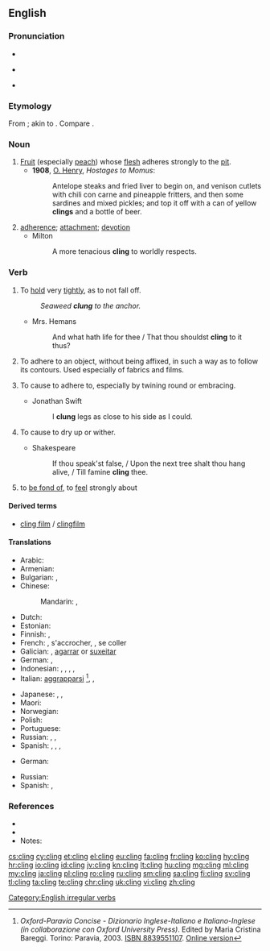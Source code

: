 ==English==

===Pronunciation===
* {{IPA|/ˈklɪŋ/|lang=en}}
* {{a|US|also}} {{IPA|/ˈkliːŋ/|lang=en}}
* {{rhymes|ɪŋ|lang=en}}

===Etymology===
From {{etyl|ang|en}} {{term|clingan||to adhere|lang=ang}}; akin to {{etyl|da|-}} {{term|klynge||to cluster, to crowd|lang=da}}. Compare {{term|clump|lang=en}}.

===Noun===
{{en-noun}}

# [[fruit|Fruit]] (especially [[peach]]) whose [[flesh]] adheres strongly to the [[pit]].
#* '''1908''', [[w:O. Henry|O. Henry]], ''Hostages to Momus'':
#*: Antelope steaks and fried liver to begin on, and venison cutlets with chili con carne and pineapple fritters, and then some sardines and mixed pickles; and top it off with a can of yellow '''clings''' and a bottle of beer.
# [[adherence]]; [[attachment]]; [[devotion]]
#* Milton
#*: A more tenacious '''cling''' to worldly respects.

===Verb===
{{en-verb|clings|clinging|clung}}

# {{senseid|en|hold tightly}}To [[hold]] very [[tight]]ly, as to not fall off.
#: ''Seaweed '''clung''' to the anchor.''
#* Mrs. Hemans
#*: And what hath life for thee / That thou shouldst '''cling''' to it thus?
# To adhere to an object, without being affixed, in such a way as to follow its contours. Used especially of fabrics and films.
# {{context|transitive|lang=en}} To cause to adhere to, especially by twining round or embracing.
#* Jonathan Swift
#*: I '''clung''' legs as close to his side as I could.
# {{context|transitive|lang=en}} To cause to dry up or wither.
#* Shakespeare
#*: If thou speak'st false, / Upon the next tree shalt thou hang alive, / Till famine '''cling''' thee.
# {{context|figurative|with preposition to|lang=en}} to [[be fond of]], to [[feel]] strongly about

====Derived terms====
* [[cling film]] / [[clingfilm]]

====Translations====

{{trans-top|hold tightly}}
* Arabic: {{t|ar|تمسك|tr=tamassaka}}
* Armenian: {{t|hy|կառչել|tr=kaṙčel}}
* Bulgarian: {{t+|bg|прилепвам}}, {{t|bg|придържам се о}}
* Chinese:
*: Mandarin: {{t|cmn|粘住|tr=niánzhù|sc=Hani}}, {{t+|cmn|依附|tr=yīfù|sc=Hani}}
* Dutch: {{t|nl|klampen}}
* Estonian: {{t|et|liibuma}}
* Finnish: {{t|fi|takertua}}, {{t|fi|tarrautua}}
* French: {{t|fr|accrocher}}, s'accrocher, {{t|fr|coller}}, se coller
* Galician: {{t|gl|soster}}, [[agarrar]] or [[suxeitar]]
* German: {{t|de|haften}}, {{t|de|klammern}}
* Indonesian: {{t+|id|sangkut|alt=menyangkut}}, {{t+|id|sangkut|alt=menyangkutkan}}, {{t+|id|gantung|alt=bergantung}}, {{t+|id|gantung|alt=menggantung}}, {{t+|id|gantung|alt=menggantungkan}}
* Italian: [[aggrapparsi]] <ref>''Oxford-Paravia Concise - Dizionario Inglese-Italiano e Italiano-Inglese (in collaborazione con Oxford University Press)''. Edited by Maria Cristina Bareggi. Torino: Paravia, 2003. [[W:Wikipedia:book sources| ISBN 8839551107]]. [http://www.oxfordparavia.it/ Online version]</ref>, {{t+|it|abbarbicarsi}}, {{t|it|appiccicarsi}}
{{trans-mid}}
* Japanese: {{t+|ja|掛ける|tr=かける, kakeru}}, {{t|ja|ぶら下がる|tr=ぶらさがる, burasagaru}} {{qualifier|intransitive}}, {{t|ja|ぶら下げる|tr=ぶらさげる, burasageru}} {{qualifier|transitive}}
* Maori: {{t|mi|whakaawhiawhi}}
* Norwegian: {{t|no|klenge}}
* Polish: {{t|pl|przylgnąć}}
* Portuguese: {{t+|pt|agarrar}}
* Russian: {{t+|ru|льнуть|tr=l'nut'}}, {{t+|ru|прилипать|tr=prilipát'}}, {{t+|ru|цепляться|tr=ceplját'sja}}
* Spanish: {{t+|es|sostener}}, {{t+|es|aferrar|alt=aferrarse}}, {{t+|es|sujetar}}, {{t+|es|agarrar|alt=agarrarse}}
{{trans-bottom}}

{{trans-top|(figuratively) feel strongly about}}
* German: {{t+|de|hängen|alt=hängen an}}
{{trans-mid}}
* Russian: {{t+|ru|цепляться|tr=ceplját'sja}} {{t+|ru|за|tr=za}}
* Spanish: {{t|es|estar apegado|alt=estar apegado a}}, {{t+|es|aferrarse}}
{{trans-bottom}}

===References===
* {{R:Century 1911}}
* {{R:Webster 1913}}
* Notes:
<references/>

[[Category:English irregular verbs]]

[[cs:cling]]
[[cy:cling]]
[[et:cling]]
[[el:cling]]
[[eu:cling]]
[[fa:cling]]
[[fr:cling]]
[[ko:cling]]
[[hy:cling]]
[[hr:cling]]
[[io:cling]]
[[id:cling]]
[[jv:cling]]
[[kn:cling]]
[[lt:cling]]
[[hu:cling]]
[[mg:cling]]
[[ml:cling]]
[[my:cling]]
[[ja:cling]]
[[pl:cling]]
[[ro:cling]]
[[ru:cling]]
[[sm:cling]]
[[sa:cling]]
[[fi:cling]]
[[sv:cling]]
[[tl:cling]]
[[ta:cling]]
[[te:cling]]
[[chr:cling]]
[[uk:cling]]
[[vi:cling]]
[[zh:cling]]
